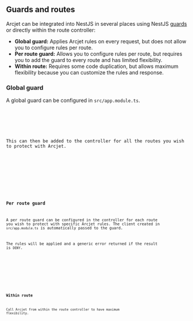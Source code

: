 
## Guards and routes

Arcjet can be integrated into NestJS in several places using NestJS
[guards](https://docs.nestjs.com/guards) or directly within the route
controller:

- **Global guard:** Applies Arcjet rules on every request, but does not allow
  you to configure rules per route.
- **Per route guard:** Allows you to configure rules per route, but requires you
  to add the guard to every route and has limited flexibility.
- **Within route:** Requires some code duplication, but allows maximum
  flexibility because you can customize the rules and response.

### Global guard

A global guard can be configured in `src/app.module.ts`.

<SelectableContent client:load syncKey="language" frameworkSwitcher>
  <div slot="TS" slotIdx="1">
    <Code code={GlobalGuardTS} lang="ts" />
  </div>
</SelectableContent>

This can then be added to the controller for all the routes you wish to protect
with Arcjet.

<SelectableContent client:load syncKey="language" frameworkSwitcher>
  <div slot="TS" slotIdx="1">
    <Code code={GlobalGuardRouteTS} lang="ts" />
  </div>
</SelectableContent>

### Per route guard

A per route guard can be configured in the controller for each route you wish to
protect with specific Arcjet rules. The client created in `src/app.module.ts`
is automatically passed to the guard.

The rules will be applied and a generic error returned if the result is `DENY`.

<SelectableContent client:load syncKey="language" frameworkSwitcher>
  <div slot="TS" slotIdx="1">
    <Code code={PerRouteGuard} lang="ts" />
  </div>
</SelectableContent>

### Within route

Call Arcjet from within the route controller to have maximum flexibility.

<SelectableContent client:load syncKey="language" frameworkSwitcher>
  <div slot="TS" slotIdx="1">
    <Code code={WithinRoute} lang="ts" />
  </div>
</SelectableContent>

